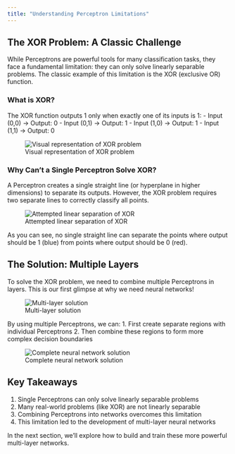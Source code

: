 ```yaml
---
title: "Understanding Perceptron Limitations"
---
```


## The XOR Problem: A Classic Challenge

While Perceptrons are powerful tools for many classification tasks, they face a fundamental limitation: they can only solve linearly separable problems. The classic example of this limitation is the XOR (exclusive OR) function.

### What is XOR?

The XOR function outputs 1 only when exactly one of its inputs is 1:
- Input (0,0) → Output: 0
- Input (0,1) → Output: 1
- Input (1,0) → Output: 1
- Input (1,1) → Output: 0

![Visual representation of XOR problem](attach/2021-AI-General.034.png)

### Why Can't a Single Perceptron Solve XOR?

A Perceptron creates a single straight line (or hyperplane in higher dimensions) to separate its outputs. However, the XOR problem requires two separate lines to correctly classify all points.

![Attempted linear separation of XOR](attach/2021-AI-General.038.png)

As you can see, no single straight line can separate the points where output should be 1 (blue) from points where output should be 0 (red).

## The Solution: Multiple Layers

To solve the XOR problem, we need to combine multiple Perceptrons in layers. This is our first glimpse at why we need neural networks!

![Multi-layer solution](attach/2021-AI-General.039.png)

By using multiple Perceptrons, we can:
1. First create separate regions with individual Perceptrons
2. Then combine these regions to form more complex decision boundaries

![Complete neural network solution](attach/2021-AI-General.040.png)

## Key Takeaways

1. Single Perceptrons can only solve linearly separable problems
2. Many real-world problems (like XOR) are not linearly separable
3. Combining Perceptrons into networks overcomes this limitation
4. This limitation led to the development of multi-layer neural networks

In the next section, we'll explore how to build and train these more powerful multi-layer networks.




